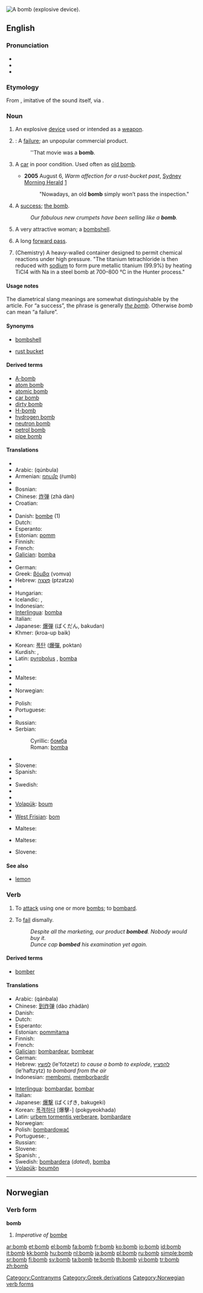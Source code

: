 [[Image:MK37 Bomb.jpg|thumb|right|A bomb (explosive device).]]
{{also|Bomb|the bomb|bombe}}
==English==

===Pronunciation===
* {{IPA|/bɑm/}}
* {{audio|en-us-bomb.ogg|Audio (US)}}
* {{rhymes|ɒm}}

===Etymology===
From {{etyl|grc}} {{term|sc=Grek|βόμβος|tr=bombos||booming, humming, buzzing}}, imitative of the sound itself, via {{etyl|la}} {{term|bombus||a booming sound}}.

===Noun===
{{en-noun}}

# An explosive [[device]] used or intended as a [[weapon]].
# {{slang}}: A [[failure]]; an unpopular commercial product.
#: ''That movie was a '''bomb'''.
# {{AU|and|US|vehicles|informal}} A [[car]] in poor condition. Used often as [[old bomb]].
#* '''2005''' August 6, ''Warm affection for a rust-bucket past'', [[w:Sydney Morning Herald|Sydney Morning Herald]] [http://www.smh.com.au/news/words/warm-affection-for-a-rustbucket-past/2005/08/04/1123125839592.html]
#*: "Nowadays, an old '''bomb''' simply won’t pass the inspection."
# {{chiefly|British|_|slang}} A [[success]]; [[the bomb]].
#: ''Our fabulous new crumpets have been selling like a '''bomb'''.''
# {{chiefly|British|_|slang}} A very attractive woman; a [[bombshell]].
# {{American football}} A long [[forward pass]].
# (Chemistry) A heavy-walled container designed to permit chemical reactions under high pressure. "The titanium tetrachloride is then reduced with [[sodium]] to form pure metallic titanium (99.9%) by heating TiCl4 with Na in a steel bomb at 700–800 °C in the Hunter process."

====Usage notes====
The diametrical slang meanings are somewhat distinguishable by the article.  For “a success”, the phrase is generally ''[[the bomb]]''.  Otherwise ''bomb'' can mean “a failure”.

====Synonyms====
* {{italbrac-colon|attractive woman}} [[bombshell]]
* {{italbrac-colon|car}} [[rust bucket]]

====Derived terms====
* [[A-bomb]]
* [[atom bomb]]
* [[atomic bomb]]
* [[car bomb]]
* [[dirty bomb]]
* [[H-bomb]]
* [[hydrogen bomb]]
* [[neutron bomb]]
* [[petrol bomb]]
* [[pipe bomb]]

====Translations====
{{trans-top|a device filled with explosives}}
* {{trreq|Albanian}}
* Arabic: {{Arab|[[قنبلة]]}} (qúnbula) {{f}}
* Armenian: [[ռումբ]] (ṙumb)
* {{trreq|Basque}}
* Bosnian: {{t-|bs|bomba|f}}
* Chinese: [[炸弹]] (zhà dàn)
* Croatian: {{t+|hr|bomba|f}}
* {{trreq|Czech}}
* Danish: [[bombe]] (1) {{c}}
* Dutch: {{t+|nl|bom|f}}
* Esperanto: {{t-|eo|bombo|xs=Esperanto}}
* Estonian: [[pomm]]
* Finnish: {{t+|fi|pommi}}
* French: {{t+|fr|bombe|f}}
* [[Galician]]: [[bomba]] {{f}}
* {{trreq|Georgian}}
* German: {{t+|de|Bombe|f}}
* Greek: [[βόμβα]] (vomva) {{f}}
* Hebrew: [[פצצה|פְּצָצָה]] (ptzatza) {{f}}
* {{trreq|Hindi}}
* Hungarian: {{t|hu|bomba}}
* Icelandic: {{t-|is|spengja|f}}, {{t-|is|holkúla|f}}
* Indonesian: {{t+|id|bom|xs=Indonesian}}
* [[Interlingua]]: [[bomba]]
* Italian: {{t+|it|bomba|f}}
* Japanese: [[爆弾]] (ばくだん, bakudan)
* Khmer: {{Khmr|[[គ្រាប់បែក]]}} (kroa-up baik)
{{trans-mid}}
* Korean: [[폭탄]] ([[爆彈]], poktan)
* Kurdish: {{t+|ku|bombe|f}}, {{t-|ku|بۆمبا|sc=KUchar}}
* Latin: [[pyrobolus]] {{m}}, [[bomba]] {{f}}
* {{trreq|Latvian}}
* {{trreq|Lithuanian}}
* Maltese: {{t-|mt|bomba|f|xs=Maltese}}
* {{trreq|Mongolian}}
* Norwegian: {{t-|no|bombe|c}}
* {{trreq|Persian}}
* Polish: {{t+|pl|bomba|f}}
* Portuguese: {{t+|pt|bomba|f}}
* {{trreq|Romanian}}
* Russian: {{t+|ru|бомба|tr=bómba|f|sc=Cyrl}}
* Serbian:
*: Cyrillic: [[бомба#Serbian|бомба]] {{f}}
*: Roman: [[bomba#Serbian|bomba]] {{f}}
* {{trreq|Slovak}}
* Slovene: {{t+|sl|bomba|f}}
* Spanish: {{t+|es|bomba|f}}
* {{trreq|Swahili}}
* Swedish: {{t+|sv|bomb|c}}
* {{trreq|Thai}}
* {{trreq|Turkish}}
* [[Volapük]]: [[boum]]
* {{trreq|Welsh}}
* [[West Frisian]]: [[bom]] {{c}}
{{trans-bottom}}

{{trans-top|an unpopular commercial product}}
{{trans-mid}}
{{trans-bottom}}

{{trans-top|a car in poor condition}}
* Maltese: {{t-|mt|karakka|f|xs=Maltese}}
{{trans-mid}}
{{trans-bottom}}

{{trans-top|a success}}
{{trans-mid}}
{{trans-bottom}}

{{trans-top|a very attractive woman}}
* Maltese: {{t-|mt|bomba|f|xs=Maltese}}
{{trans-mid}}
* Slovene: {{t+|sl|bomba|f}}
{{trans-bottom}}

====See also====
* [[lemon]]

===Verb===
{{en-verb}}

# {{transitive}} To [[attack]] using one or more [[bomb#noun|bomb]]s; to [[bombard]].
# {{slang}} {{intransitive}} To [[fail]] dismally.
#: ''Despite all the marketing, our product '''bombed'''. Nobody would buy it.''
#: ''Dunce cap '''bombed''' his examination yet again.''

====Derived terms====
* [[bomber]]

====Translations====
{{trans-top|to attack with bombs}}
* Arabic: {{Arab|[[قنبل]]}} (qánbala)
* Chinese: [[到炸弹]] (dào zhàdàn)
* Danish: {{t-|da|bombe}}
* Dutch: {{t+|nl|bombarderen}}
* Esperanto: {{t-|eo|bombi|xs=Esperanto}}
* Estonian: [[pommitama]]
* Finnish: {{t+|fi|pommittaa}}
* French: {{t+|fr|bombarder}}
* [[Galician]]: [[bombardear]], [[bombear]]
* German: {{t-|de|bombardieren}}
* Hebrew: [[לפוצץ]] (le'fotzetz) ''to cause a bomb to explode'', [[להפציץ]] (le'haftzytz) ''to bombard from the air''
* Indonesian: [[bom|membomi]], [[borbardir|memborbardir]]
{{trans-mid}}
* [[Interlingua]]: [[bombardar]], [[bombar]]
* Italian: {{t+|it|bombardare}}
* Japanese: [[爆撃]] (ばくげき, bakugeki)
* Korean: [[폭격하다]] [爆擊-] (pokgyeokhada)
* Latin: [[urbem tormentis verberare]], [[bombardare]]
* Norwegian: {{t-|no|bombe}}
* Polish: [[bombardować]]
* Portuguese: {{t-|pt|bombardear}}, {{t-|pt|bombear}}
* Russian: {{t|ru|бомбить|tr=bombít’}}
* Slovene: {{t+|sl|bombardirati}}
* Spanish: {{t-|es|bombardear}}, {{t+|es|bombear}}
* Swedish: [[bombardera]] (''dated''), [[bomba]]
* [[Volapük]]: [[boumön]]
{{trans-bottom}}

{{trans-top|fail spectacularly}}
{{trans-mid}}
{{trans-bottom}}

[[Category:Contranyms]]
[[Category:Greek derivations]]

----

==Norwegian==

===Verb form===
'''bomb'''

# ''Imperative of'' [[bombe#Norwegian|bombe]]

[[Category:Norwegian verb forms]]

[[ar:bomb]]
[[et:bomb]]
[[el:bomb]]
[[fa:bomb]]
[[fr:bomb]]
[[ko:bomb]]
[[io:bomb]]
[[id:bomb]]
[[it:bomb]]
[[kk:bomb]]
[[hu:bomb]]
[[nl:bomb]]
[[ja:bomb]]
[[pl:bomb]]
[[ru:bomb]]
[[simple:bomb]]
[[sr:bomb]]
[[fi:bomb]]
[[sv:bomb]]
[[ta:bomb]]
[[te:bomb]]
[[th:bomb]]
[[vi:bomb]]
[[tr:bomb]]
[[zh:bomb]]